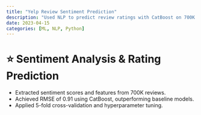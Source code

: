 ```yaml
---
title: "Yelp Review Sentiment Prediction"
description: "Used NLP to predict review ratings with CatBoost on 700K Yelp reviews."
date: 2023-04-15
categories: [ML, NLP, Python]
---
```


# ⭐ Sentiment Analysis & Rating Prediction

- Extracted sentiment scores and features from 700K reviews.
- Achieved RMSE of 0.91 using CatBoost, outperforming baseline models.
- Applied 5-fold cross-validation and hyperparameter tuning.
